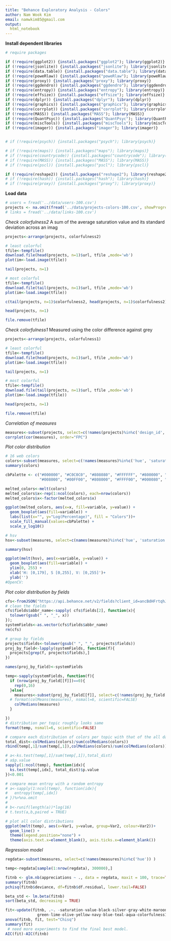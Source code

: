 ```yaml
---
title: "Behance Exploratory Analysis - Colors"
author: Nam Wook Kim
email: namwkim85@gmail.com
output: 
  html_notebook
---
```

**Install dependent libraries**

```r
# require packages

if (!require(ggplot2)) {install.packages("ggplot2"); library(ggplot2)}
if (!require(jsonlite)) {install.packages("jsonlite"); library(jsonlite)}
if (!require(data.table)) {install.packages("data.table"); library(data.table)}
if (!require(poweRlaw)) {install.packages("poweRlaw"); library(poweRlaw)}
if (!require(proxy)) {install.packages("proxy"); library(proxy)}
if (!require(ggdendro)) {install.packages("ggdendro"); library(ggdendro)}
if (!require(entropy)) {install.packages("entropy"); library(entropy)}
if (!require(effsize)) {install.packages("effsize"); library(effsize)}
if (!require(dplyr)) {install.packages("dplyr"); library(dplyr)}
if (!require(graphics)) {install.packages("graphics"); library(graphics)}
if (!require(corrplot)) {install.packages("corrplot"); library(corrplot)}
if (!require(MASS)) {install.packages("MASS"); library(MASS)}
if (!require(QuantPsyc)) {install.packages("QuantPsyc"); library(QuantPsyc)}
if (!require(miscTools)) {install.packages("miscTools"); library(miscTools)}
if (!require(imager)) {install.packages("imager"); library(imager)}


# if (!require(psych)) {install.packages("psych"); library(psych)}

# if (!require(maps)) {install.packages("maps"); library(maps)}
# if (!require(countrycode)) {install.packages("countrycode"); library(countrycode)}
# if (!require(MASS)) {install.packages("MASS"); library(MASS)}
# if (!require(pscl)) {install.packages("pscl"); library(pscl)}

if (!require(reshape2)) {install.packages("reshape2"); library(reshape2)}
# if (!require(hash)) {install.packages("hash"); library(hash)}
# if (!require(proxy)) {install.packages("proxy"); library(proxy)}

```
**Load data**
```r
# users = fread('../data/users-100.csv')
projects <- na.omit(fread('../data/projects-colors-100.csv', showProgress = TRUE, fill=TRUE, sep=','))
# links = fread('../data/links-100.csv')
```
*Check colorfulness2*
A sum of the average saturation value and its standard deviation across an imag
```r
projects<-arrange(projects, colorfulness2)

# least colorful
tfile<-tempfile()
download.file(head(projects, n=1)$url, tfile ,mode='wb')
plot(im<-load.image(tfile))

tail(projects, n=1)

# most colorful
tfile<-tempfile()
download.file(tail(projects, n=1)$url, tfile ,mode='wb')
plot(im<-load.image(tfile))

c(tail(projects, n=1)$colorfulness2, head(projects, n=1)$colorfulness2)

head(projects, n=1)

file.remove(tfile)
```

*Check colorfulness1*
Measured using the color difference against grey
```r
projects<-arrange(projects, colorfulness1)

# least colorful
tfile<-tempfile()
download.file(head(projects, n=1)$url, tfile ,mode='wb')
plot(im<-load.image(tfile))

tail(projects, n=1)

# most colorful
tfile<-tempfile()
download.file(tail(projects, n=1)$url, tfile ,mode='wb')
plot(im<-load.image(tfile))

head(projects, n=1)

file.remove(tfile)

```
*Correlation of measures*
```r
measures<-subset(projects, select=c(!names(projects)%in%c('design_id', 'fields', 'url')) )
corrplot(cor(measures), order="FPC")
```
*Plot color distribution*
```r

# 16 web colors 
colors<-subset(measures, select=c(!names(measures)%in%c('hue', 'saturation', 'value','appreciations', 'followers', 'colorfulness1', 'colorfulness2')) )
summary(colors)

cbPalette <- c("#000000", "#C0C0C0", "#808080", "#FFFFFF", "#800000", "#FF0000", "#800080", "#FF00FF",
               "#008000", "#00FF00", "#808000", "#FFFF00", "#000080", "#0000FF", "#008080", "#00FFFF")

melted_colors<-melt(colors)
melted_colors$x<-rep(1:ncol(colors), each=nrow(colors))
melted_colors$x<-factor(melted_colors$x)

ggplot(melted_colors, aes(x=x, fill=variable, y=value)) +
  geom_boxplot(aes(fill=variable)) +
  labs(list(x="", y="Log(Percentage)", fill = "Colors"))+
  scale_fill_manual(values=cbPalette) +
  scale_y_log10()

# hsv 
hsv<-subset(measures, select=c(names(measures)%in%c('hue', 'saturation', 'value')) )

summary(hsv)

ggplot(melt(hsv), aes(x=variable, y=value)) +
  geom_boxplot(aes(fill=variable)) +
  ylim(0, 255) +
  xlab('H: [0,179], S [0,255], V: [0,255]')+
  ylab('')
#OpenCV: 

```
*Plot color distribution by fields*
```r
cfs<-fromJSON("https://api.behance.net/v2/fields?client_id=ancBdHFrtqhJM18AUzqev2wvgjM0PGnj")
# clean the fields
cfs$fields$abbr_name<-sapply( cfs$fields[2], function(x){
  tolower(gsub(" ", "_", x))
});
systemFields<-as.vector(cfs$fields$abbr_name)
rm(cfs)

# group by fields
projects$fields<-tolower(gsub(" ", "_", projects$fields))
proj_by_field<-lapply(systemFields, function(f){
  projects[grep(f, projects$fields),]
})

names(proj_by_field)<-systemFields

temp<-sapply(systemFields, function(f){
  if (nrow(proj_by_field[[f]])==0){
    rep(0,16)
  }else{
    measures<-subset(proj_by_field[[f]], select=c(!names(proj_by_field[[f]])%in%c('design_id', 'fields', 'url','hue', 'saturation', 'value','appreciations', 'followers', 'colorfulness1', 'colorfulness2')) )
  # format(colMeans(measures), nsmall=6, scientific=FALSE)  
    colMedians(measures)
  }

})
# distribution per topic roughly looks same
format(temp, nsmall=6, scientific=FALSE)  

# compare each distribution of colors per topic with that of the all data
total_dist<-colMedians(colors)/sum(colMedians(colors))
rbind(temp[,1]/sum(temp[,1]),colMedians(colors)/sum(colMedians(colors)))

# a<-ks.test(temp[,1]/sum(temp[,1]),total_dist)
# a$p.value
sapply(1:ncol(temp), function(idx){
  ks.test(temp[,idx], total_dist)$p.value
})<0.001

# compare mean entroy with a random entropy
# a<-sapply(1:ncol(temp), function(idx){
#   entropy(temp[,idx])   
# })%>%na.omit
# 
# b<-runif(length(a))*log(16)
# t.test(a,b,paired = TRUE)

# plot all color distributions
ggplot(melt(temp), aes(x=Var1, y=value, group=Var2, colour=Var2))+
  geom_line() +
  theme(legend.position="none") +
  theme(axis.text.x=element_blank(), axis.ticks.x=element_blank())

```

*Regression model*
```r
regdata<-subset(measures, select=c(!names(measures)%in%c('hue')) )

temp<-regdata[sample(1:nrow(regdata), 300000),]

fitnb <- glm.nb(appreciations ~ ., data = regdata, maxit = 100, trace=TRUE)
summary(fitnb)
pchisq(fitnb$deviance, df=fitnb$df.residual, lower.tail=FALSE)

```
```r
beta_std <- lm.beta(fitnb)
sort(beta_std, decreasing = TRUE)

```
```r
fit<-update(fitnb, .~. -saturation-value-black-silver-gray-white-maroon-red-purple-fuchsia-
              green-lime-olive-yellow-navy-blue-teal-aqua-colorfulness1-colorfulness2)
anova(fitnb, fit, test="Chisq")
summary(fit)
 # need more experiments to find the final best model.
AIC(fit)-AIC(fitnb)

```

